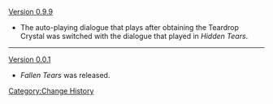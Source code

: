 [[Version 0.9.9]]
* The auto-playing dialogue that plays after obtaining the Teardrop Crystal was switched with the dialogue that played in ''Hidden Tears''.
----
[[Version 0.0.1]]
* ''Fallen Tears'' was released.
<noinclude>[[Category:Change History]]</noinclude>